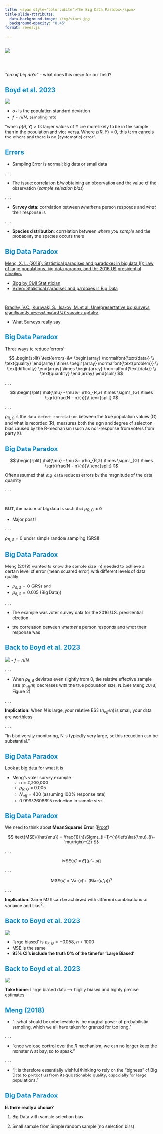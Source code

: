 ```yaml
---
title: <span style="color:white">The Big Data Paradox</span>
title-slide-attributes:
  data-background-image: /img/stars.jpg
  background-opacity: "0.45"
format: revealjs
  
---
```


## []{style="color:#078BCD;"}

![](../img/boyd.png)

<br>
<br>

*"era of big data"* - what does this mean for our field?

## [Boyd et al. 2023]{style="color:#078BCD;"}


![](../img/boydBox1.png)

::: {.r-fit-text}

- $\sigma_Y$ is the population standard deviation
- $f = n/N$; sampling rate

"when $\rho(R,Y) >0$: larger values of Y are more likely to be in the sample than in the population and vice versa. Where $\rho(R,Y) =0$, this term cancels the others and there is no [systematic] error".

:::

## [Errors]{style="color:#078BCD;"}

```{=html}
<style type="text/css">

code.r{
  font-size: 30px;
}
</style>
```

- Sampling Error is normal; big data or small data

. . .

- The issue: correlation b/w obtaining an observation and the value of the observation (*sample selection bias*)

. . .

- **Survey data**: correlation between *whether* a person responds and *what* their response is

. . .

- **Species distribution**: correlation between *where you sample* and the probability the species occurs there



## [Big Data Paradox]{style="color:#078BCD;"}

[Meng, X. L. (2018). Statistical paradises and paradoxes in big data (I): Law of large populations, big data paradox, and the 2016 US presidential election.](https://projecteuclid.org/journalArticle/Download?urlId=10.1214%2F18-AOAS1161SF)

  - [Blog by Civil Statistician](https://civilstat.com/2018/10/mengs-big-data-paradox-and-an-extreme-example/)
  - [Video: Statistical paradises and pardoxes in Big Data](https://www.youtube.com/watch?v=8YLdIDOMEZs)

<br>

[Bradley, V.C., Kuriwaki, S., Isakov, M. et al. Unrepresentative big surveys significantly overestimated US vaccine uptake.](https://www.nature.com/articles/s41586-021-04198-4)

  - [What Surveys really say](https://www.nature.com/articles/d41586-021-03604-1)

## [Big Data Paradox]{style="color:#078BCD;"}

Three ways to reduce 'errors'

$$
\begin{split}
\text{errors} &= \begin{array} \normalfont{\text{data}} \\ \text{quality} \end{array} \times \begin{array} \normalfont{\text{problem}} \\ \text{difficulty} \end{array} \times \begin{array} \normalfont{\text{data}} \\ \text{quantitiy} \end{array}
\end{split}
$$

. . .

$$
\begin{split}
\hat{\mu} - \mu &= \rho_{R,G} \times \sigma_{G} \times \sqrt(\frac{N - n}{n})\\
\end{split}
$$

. . .

$\rho_{R,G}$ is the `data defect correlation` between the true population values (G) and what is recorded (R); measures both the
sign and degree of selection bias caused by the R-mechanism (such as non-response from voters from party X).



## [Big Data Paradox]{style="color:#078BCD;"}

$$
\begin{split}
\hat{\mu} - \mu &= \rho_{R,G} \times \sigma_{G} \times \sqrt(\frac{N - n}{n})\\
\end{split}
$$

Often assumed that `Big data` reduces errors by the magnitude of the data quantity

. . .

<br>

BUT, the nature of big data is such that $\rho_{R,G} \neq 0$

- Major posit!

. . .

$\rho_{R,G} = 0$ under simple random sampling (SRS)!

## [Big Data Paradox]{style="color:#078BCD;"}

Meng (2018) wanted to know the sample size (n) needed to achieve a certain level of error (mean squared error) with different levels of data quality:  

- $\rho_{R,G} = 0$ (SRS) and 
- $\rho_{R,G} = 0.005$ (Big Data))

. . .

- The example was voter survey data for the 2016 U.S. presidential election.

- the correlation between *whether* a person responds and *what* their response was

## [Back to Boyd et al. 2023]{style="color:#078BCD;"}{.scrollable}


![](../img/MengEffectiveSampleSize.png)
- $f = n/N$

. . .

 - When $\rho_{R,G}$ deviates even slightly from 0, the relative effective sample size ($n_{eff}/n$) decreases with the true population size, N.(See Meng 2018; Figure 2) 

. . . 

**Implication:** When $N$ is large, your relative ESS ($n_{eff}/n$) is small; your data are worthless.

. . .

"In biodiversity monitoring, N is typically very large, so this reduction can be substantial." 


<!-- ## [Back to Meng, 2018]{style="color:#078BCD;"} -->

<!-- ![](../img/ess.correlation.rho.png) -->


<!-- x-axis is $f = n/N$ -->


## [Big Data Paradox]{style="color:#078BCD;"}

Look at big data for what it is

- Meng's voter survey example 
  - n = 2,300,000 
  - $\rho_{R,G} = 0.005$
  - $N_{eff} = 400$ (assuming 100% response rate)
  - 0.99982608695 $%$ reduction in sample size


## [Big Data Paradox]{style="color:#078BCD;"}

We need to think about  **Mean Squared Error** ([Proof](https://en.wikipedia.org/wiki/Mean_squared_error))

$$
\text{MSE}(\hat{\mu}) = \frac{1}{n}\Sigma_{i=1}^{n}\left(\hat{\mu}_{i}-\mu\right)^{2}
$$

. . .


$$
\text{MSE}(\hat{\mu}) = E[(\hat{\mu}-\mu)]
$$

. . .


$$
\text{MSE}(\hat{\mu}) = \text{Var}(\hat{\mu})+(\text{Bias}(\hat{\mu},\mu))^{2}
$$



. . .

**Implication:** Same MSE can be achieved with different combinations of variance and bias$^2$.



## [Back to Boyd et al. 2023]{style="color:#078BCD;"}

![](../img/boyd.fig1.png)

- 'large biased' is $\rho_{R,G} = -0.058$, $n = 1000$
- MSE is the same
- **95% CI's include the truth 0% of the time for 'Large Biased'**


## [Back to Boyd et al. 2023]{style="color:#078BCD;"}

![](../img/boyd.fig1.png)

**Take home**: Large biased data --> highly biased and highly precise estimates

## [Meng (2018)]{style="color:#078BCD;"}

- "...what should be unbelievable is the magical power of probabilistic sampling, which we all have taken for granted for too long."

. . .

- "once we lose control over the $R$ mechanism, we can no longer keep the monster $N$ at bay, so to speak."

. . .

- "It is therefore essentially wishful thinking to rely on the “bigness” of Big Data to protect us from its questionable quality, especially for large populations."


## [Big Data Paradox]{style="color:#078BCD;"}

**Is there really a choice?**

1. Big Data with sample selection bias

2. Small sample from Simple random sample (no selection bias)


